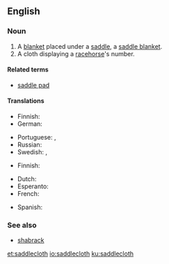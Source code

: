 ==English==
{{wikipedia|saddle cloth}}

===Noun===
{{en-noun}}

# A [[blanket]] placed under a [[saddle]], a [[saddle blanket]].
# A cloth displaying a [[racehorse]]'s number.

====Related terms====
* [[saddle pad]]

====Translations====
{{trans-top|blanket placed under a saddle}}
* Finnish: {{t+|fi|satulahuopa}}
* German: {{t|de|Satteldecke|f}}
{{trans-mid}}
* Portuguese: {{t|pt|xairel|m}}, {{t|pt|sobreanca|f}}
* Russian: {{t+|ru|чепра́к|m}}
* Swedish: {{t|sv|sadeltäcke|n}}, {{t|sv|vojlock|c}}
{{trans-bottom}}

{{trans-top|cloth displaying a racehorse's number}}
* Finnish: {{t+|fi|voilokki}}
{{trans-mid}}
{{trans-bottom}}

{{checktrans-top}}
* Dutch: {{t-check|nl|sjabrak}}
* Esperanto: {{t-check|eo|ĉabrako}}
* French: {{t+check|fr|chabraque|f}}
{{trans-mid}}
* Spanish: {{t+check|es|caparazón|m}}
{{trans-bottom}}

===See also===
* [[shabrack]]

[[et:saddlecloth]]
[[io:saddlecloth]]
[[ku:saddlecloth]]